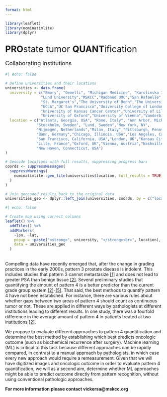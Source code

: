 ```yaml
---
format: html
---
```


```r
library(leaflet)
library(nominatimlite)
library(dplyr)
```

<div class="center-normal" style="font-size:2em; margin-top:1em;"><strong>PRO</strong>state tumor <strong>QUANT</strong>ification</div>

</br>
<div class="center-normal" style="font-size:1.3em; margin-bottom:1em;">Collaborating Institutions</div>

```r
#| echo: false

# Define universities and their locations
universities <- data.frame(
  university = c("Emory", "Gemelli", "Michigan Medicine", "Karolinska Institute",
                "Lund University","MSKCC","Radboud UMC","San Rafaelle", 
                "St. Margaret's","The University of Bonn","The University of Chicago",
                "UCLA","UC San Francisco","University College of London",
                "University of Kansas Cancer Center","University of Lille Nord de France",
                "University of Oxford","University of Vienna","Vanderbilt","Yale"),
  location = c("Atlanta, Georgia, USA", "Rome, Italy", "Ann Arbor, Michigan, USA", 
              "Stockholm, Sweden", "Lund, Sweden","New York, NY",
              "Nijmegen, Netherlands","Milan, Italy","Pittsburgh, Pennsylvania",
              "Bonn, Germany","Chicago, Illinois, USA","Los Angeles, California, USA",
              "San Francisco, California, USA","London, UK","Kansas City, Missouri, USA",
              "Lille, France","Oxford, UK","Vienna, Austria","Nashville, Tennessee, USA",
              "New Haven, Connecticut, USA")
)

# Geocode locations with full results, suppressing progress bars
coords <- suppressMessages(
  suppressWarnings(
    nominatimlite::geo_lite(universities$location, full_results = TRUE)
  )
)

# Join geocoded results back to the original data
universities_geo <- dplyr::left_join(universities, coords, by = c("location" = "query"))
```

```r
#| echo: false

# Create map using correct columns
leaflet() %>%
  addTiles() %>%
  addMarkers(
    ~lon, ~lat, 
    popup = ~paste("<strong>", university, "</strong><br>", location),
    data = universities_geo
  )
```

</br>
Compelling data have recently emerged that, after the change in grading practices in the early 2000s, pattern 3 prostate disease is indolent. This includes studies that pattern 3 cannot metastasize <a href="literature.qmd#ross2012">[1]</a> and does not lead to greater PSA than benign tissue <a href="literature.qmd#andolfi2022">[2]</a>. Several preliminary studies that quantifying the amount of pattern 4 is a better predictor than the current grade group system <a href="literature.qmd#andolfi2022">[2]</a>-<a href="literature.qmd#bommelaere2022">[5]</a>. That said, the best methods to quantify pattern 4 have not been established. For instance, there are various rules about whether gaps between two areas of pattern 4 should count as continuous tumor or not. These are applied in different ways by pathologists at different institutions leading to different results. In one study, there was a fourfold difference in the average amount of pattern 4 in patients treated at two institutions <a href="literature.qmd#andolfi2022">[2]</a>.

We propose to evaluate different approaches to pattern 4 quantification and determine the best method by establishing which best predicts oncologic outcome (such as biochemical recurrence after surgery). Machine learning (ML) is critical to this task because different approaches can be rapidly compared, in contrast to a manual approach by pathologists, in which case every new approach would require a remeasurement. Given that we will have digitized images and oncologic outcome in order to evaluate pattern 4 quantification, we will as a second aim, determine whether ML approaches might be able to predict outcome directly from pattern recognition, without using conventional pathologic approaches.

<strong>For more information please contact vickersa@mskcc.org</strong>